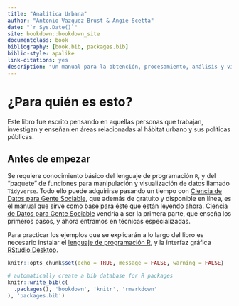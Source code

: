 ```yaml
--- 
title: "Analítica Urbana"
author: "Antonio Vazquez Brust & Angie Scetta"
date: "`r Sys.Date()`"
site: bookdown::bookdown_site
documentclass: book
bibliography: [book.bib, packages.bib]
biblio-style: apalike
link-citations: yes
description: "Un manual para la obtención, procesamiento, análisis y visualización de datos urbanos"
---
```


# ¿Para quién es esto? {-}

Este libro fue escrito pensando en aquellas personas que trabajan, investigan y enseñan en áreas relacionadas al hábitat urbano y sus políticas públicas.


## Antes de empezar {-}

Se requiere conocimiento básico del lenguaje de programación `R`, y del "paquete" de funciones para manipulación y visualización de datos llamado `Tidyverse`. Todo ello puede adquirirse pasando un tiempo con [Ciencia de Datos para Gente Sociable](https://bit.ly/datasoc), que además de gratuito y disponible en línea, es el manual que sirve como base para éste que están leyendo ahora. [Ciencia de Datos para Gente Sociable](https://bit.ly/datasoc) vendría a ser la primera parte, que enseña los primeros pasos, y ahora entramos en técnicas especializadas.

Para practicar los ejemplos que se explicarán a lo largo del libro es necesario instalar el [lenguaje de programación R](https://cloud.r-project.org/), y la interfaz gráfica [RStudio Desktop](https://www.rstudio.com/products/rstudio/download/). 

```r
knitr::opts_chunk$set(echo = TRUE, message = FALSE, warning = FALSE)

# automatically create a bib database for R packages
knitr::write_bib(c(
  .packages(), 'bookdown', 'knitr', 'rmarkdown'
), 'packages.bib')
```